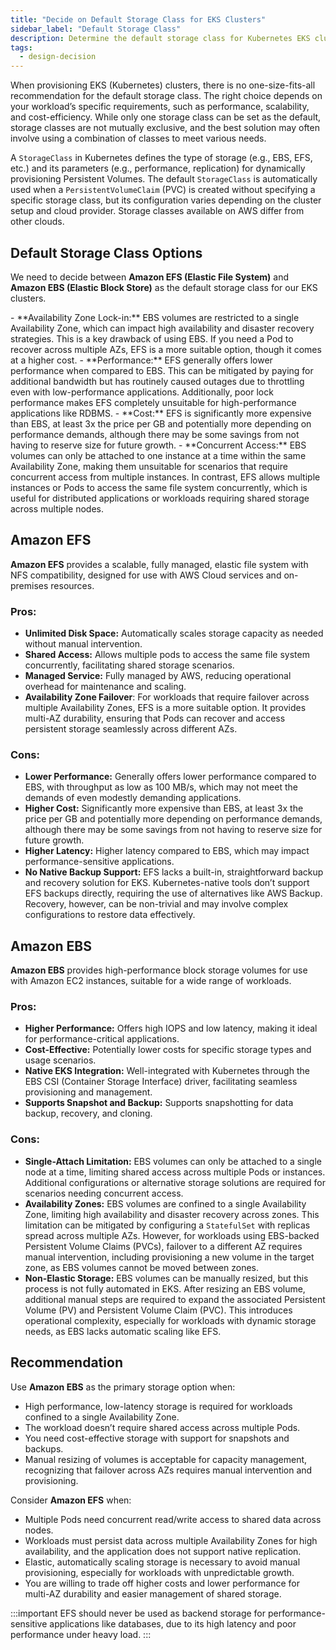 ```yaml
---
title: "Decide on Default Storage Class for EKS Clusters"
sidebar_label: "Default Storage Class"
description: Determine the default storage class for Kubernetes EKS clusters
tags:
  - design-decision
---
```



<Intro>
  When provisioning EKS (Kubernetes) clusters, there is no one-size-fits-all
  recommendation for the default storage class. The right choice depends on your
  workload’s specific requirements, such as performance, scalability, and
  cost-efficiency. While only one storage class can be set as the default,
  storage classes are not mutually exclusive, and the best solution may often
  involve using a combination of classes to meet various needs.
</Intro>

A `StorageClass` in Kubernetes defines the type of storage (e.g., EBS, EFS, etc.) and its parameters (e.g., performance, replication) for dynamically provisioning Persistent Volumes. The default `StorageClass` is automatically used when a `PersistentVolumeClaim` (PVC) is created without specifying a specific storage class, but its configuration varies depending on the cluster setup and cloud provider. Storage classes available on AWS differ from other clouds.

## Default Storage Class Options

We need to decide between **Amazon EFS (Elastic File System)** and **Amazon EBS (Elastic Block Store)** as the default storage class for our EKS clusters.

<KeyPoints title="Top Considerations">
  - **Availability Zone Lock-in:** EBS volumes are restricted to a single
  Availability Zone, which can impact high availability and disaster recovery
  strategies. This is a key drawback of using EBS. If you need a Pod to recover
  across multiple AZs, EFS is a more suitable option, though it comes at a
  higher cost. - **Performance:** EFS generally offers lower performance when
  compared to EBS. This can be mitigated by paying for additional bandwidth but
  has routinely caused outages due to throttling even with low-performance
  applications. Additionally, poor lock performance makes EFS completely
  unsuitable for high-performance applications like RDBMS. - **Cost:** EFS is
  significantly more expensive than EBS, at least 3x the price per GB and
  potentially more depending on performance demands, although there may be some
  savings from not having to reserve size for future growth. - **Concurrent
  Access:** EBS volumes can only be attached to one instance at a time within
  the same Availability Zone, making them unsuitable for scenarios that require
  concurrent access from multiple instances. In contrast, EFS allows multiple
  instances or Pods to access the same file system concurrently, which is useful
  for distributed applications or workloads requiring shared storage across
  multiple nodes.
</KeyPoints>

## Amazon EFS

**Amazon EFS** provides a scalable, fully managed, elastic file system with NFS compatibility, designed for use with AWS Cloud services and on-premises resources.

### Pros:

- **Unlimited Disk Space:** Automatically scales storage capacity as needed without manual intervention.
- **Shared Access:** Allows multiple pods to access the same file system concurrently, facilitating shared storage scenarios.
- **Managed Service:** Fully managed by AWS, reducing operational overhead for maintenance and scaling.
- **Availability Zone Failover**: For workloads that require failover across multiple Availability Zones, EFS is a more suitable option. It provides multi-AZ durability, ensuring that Pods can recover and access persistent storage seamlessly across different AZs.

### Cons:

- **Lower Performance:** Generally offers lower performance compared to EBS, with throughput as low as 100 MB/s, which may not meet the demands of even modestly demanding applications.
- **Higher Cost:** Significantly more expensive than EBS, at least 3x the price per GB and potentially more depending on performance demands, although there may be some savings from not having to reserve size for future growth.
- **Higher Latency:** Higher latency compared to EBS, which may impact performance-sensitive applications.
- **No Native Backup Support:** EFS lacks a built-in, straightforward backup and recovery solution for EKS. Kubernetes-native tools don’t support EFS backups directly, requiring the use of alternatives like AWS Backup. Recovery, however, can be non-trivial and may involve complex configurations to restore data effectively.

## Amazon EBS

**Amazon EBS** provides high-performance block storage volumes for use with Amazon EC2 instances, suitable for a wide range of workloads.

### Pros:

- **Higher Performance:** Offers high IOPS and low latency, making it ideal for performance-critical applications.
- **Cost-Effective:** Potentially lower costs for specific storage types and usage scenarios.
- **Native EKS Integration:** Well-integrated with Kubernetes through the EBS CSI (Container Storage Interface) driver, facilitating seamless provisioning and management.
- **Supports Snapshot and Backup:** Supports snapshotting for data backup, recovery, and cloning.

### Cons:

- **Single-Attach Limitation:** EBS volumes can only be attached to a single node at a time, limiting shared access across multiple Pods or instances. Additional configurations or alternative storage solutions are required for scenarios needing concurrent access.
- **Availability Zones:** EBS volumes are confined to a single Availability Zone, limiting high availability and disaster recovery across zones. This limitation can be mitigated by configuring a `StatefulSet` with replicas spread across multiple AZs. However, for workloads using EBS-backed Persistent Volume Claims (PVCs), failover to a different AZ requires manual intervention, including provisioning a new volume in the target zone, as EBS volumes cannot be moved between zones.
- **Non-Elastic Storage:** EBS volumes can be manually resized, but this process is not fully automated in EKS. After resizing an EBS volume, additional manual steps are required to expand the associated Persistent Volume (PV) and Persistent Volume Claim (PVC). This introduces operational complexity, especially for workloads with dynamic storage needs, as EBS lacks automatic scaling like EFS.

## Recommendation

Use **Amazon EBS** as the primary storage option when:

- High performance, low-latency storage is required for workloads confined to a single Availability Zone.
- The workload doesn’t require shared access across multiple Pods.
- You need cost-effective storage with support for snapshots and backups.
- Manual resizing of volumes is acceptable for capacity management, recognizing that failover across AZs requires manual intervention and provisioning.

Consider **Amazon EFS** when:

- Multiple Pods need concurrent read/write access to shared data across nodes.
- Workloads must persist data across multiple Availability Zones for high availability, and the application does not support native replication.
- Elastic, automatically scaling storage is necessary to avoid manual provisioning, especially for workloads with unpredictable growth.
- You are willing to trade off higher costs and lower performance for multi-AZ durability and easier management of shared storage.

:::important
EFS should never be used as backend storage for performance-sensitive applications like databases, due to its high latency and poor performance under heavy load.
:::
